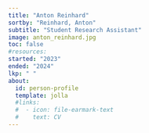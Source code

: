 ```yaml
---
title: "Anton Reinhard"
sortby: "Reinhard, Anton"
subtitle: "Student Research Assistant"
image: anton_reinhard.jpg
toc: false
#resources: 
started: "2023"
ended: "2024"
lkp: " "
about:
  id: person-profile
  template: jolla
  #links:
  #  - icon: file-earmark-text
  #    text: CV
---
```


:::{#person-profile}
:::
<!---
## Biography
## Experience
## Education
-->
